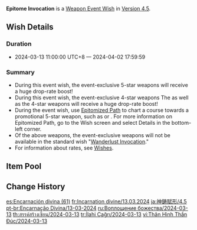 {{Wish
|name              = Epitome Invocation 2024-03-13
|image             = Epitome Invocation 2024-03-13.png
|type              = Weapon Event
|duration          = event
|time_start        = 2024-03-13 11:00:00
|time_start_offset = GMT+8
|time_end          = 2024-04-02 17:59:59
|link              = https://genshin.hoyoverse.com/en/news/detail/122791
|preceding         = Epitome Invocation/2024-02-20
|alongside         = Of Silken Clouds Woven/2024-03-13
|alongside2        = Oni's Royale/2024-03-13
|alongside3        = Ode to the Dawn Breeze/2024-03-13
|succeeding        = Epitome Invocation/2024-04-02
}}
'''Epitome Invocation''' is a [[Weapon Event Wish]] in [[Version 4.5]].

==Wish Details==
===Duration===
* 2024-03-13 11:00:00 UTC+8 &mdash; 2024-04-02 17:59:59

===Summary===
* During this event wish, the event-exclusive 5-star weapons {{Wish Item|Uraku Misugiri;Redhorn Stonethresher}} will receive a huge drop-rate boost!
* During this event wish, the event-exclusive 4-star weapons The {{Wish Item|The Alley Flash;Alley Hunter}} as well as the 4-star weapons {{Wish Item|The Bell;Dragon's Bane;Favonius Codex}} will receive a huge drop-rate boost!
* During the event wish, use [[Epitomized Path]] to chart a course towards a promotional 5-star weapon, such as {{Wish Item|Uraku Misugiri}} or {{Wish Item|Redhorn Stonethresher}}. For more information on Epitomized Path, go to the Wish screen and select Details in the bottom-left corner.
* Of the above weapons, the event-exclusive weapons will not be available in the standard wish "[[Wanderlust Invocation]]."
* For information about rates, see [[Wish]]es.

==Item Pool==
{{Wish Pool
|weapon_5_F    = Uraku Misugiri; Redhorn Stonethresher
|weapon_4_F    = The Alley Flash; Alley Hunter; The Bell; Dragon's Bane; Favonius Codex
|character_4   = Barbara; Beidou; Bennett; Candace; Charlotte; Chevreuse; Chongyun; Collei; Diona; Dori; Faruzan; Fischl; Freminet; Gaming; Gorou; Kaveh; Kirara; Kujou Sara; Kuki Shinobu; Layla; Lynette; Mika; Ningguang; Noelle; Razor; Rosaria; Sayu; Shikanoin Heizou; Sucrose; Thoma; Xiangling; Xingqiu; Xinyan; Yanfei; Yaoyao; Yun Jin
|weapon_5      = Amos' Bow; Aquila Favonia; Lost Prayer to the Sacred Winds; Primordial Jade Winged-Spear; Skyward Atlas; Skyward Blade; Skyward Harp; Skyward Pride; Skyward Spine; Wolf's Gravestone
|weapon_4      = Eye of Perception; Favonius Greatsword; Favonius Lance; Favonius Sword; Favonius Warbow; Lion's Roar; Rainslasher; Rust; Sacrificial Bow; Sacrificial Fragments; Sacrificial Greatsword; Sacrificial Sword; The Flute; The Stringless; The Widsith
|weapon_3      = Black Tassel; Bloodtainted Greatsword; Cool Steel; Debate Club; Emerald Orb; Ferrous Shadow; Harbinger of Dawn; Magic Guide; Raven Bow; Sharpshooter's Oath; Skyrider Sword; Slingshot; Thrilling Tales of Dragon Slayers
}}

==Change History==
{{Change History|4.5}}

[[es:Encarnación divina (61)]]
[[fr:Incarnation divine/13.03.2024]]
[[ja:神鋳賦形/4.5]]
[[pt-br:Encarnação Divina/13-03-2024]]
[[ru:Воплощение божества/2024-03-13]]
[[th:สรรค์สร้างเซียน/2024-03-13]]
[[tr:İlahi Çağrı/2024-03-13]]
[[vi:Thân Hình Thần Đúc/2024-03-13]]
